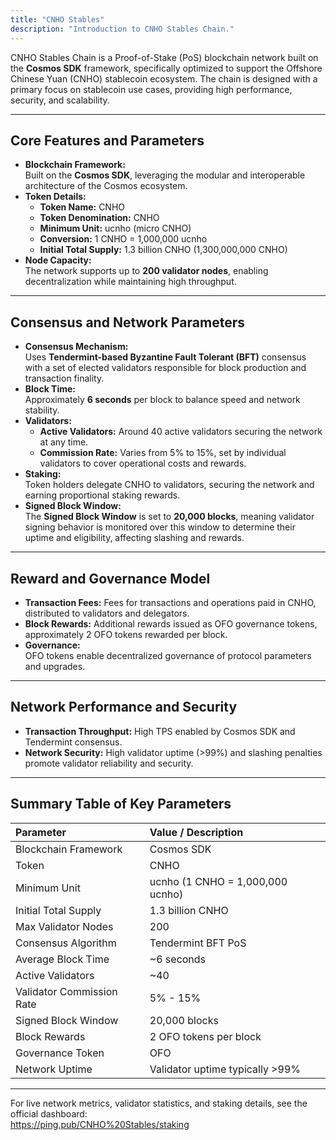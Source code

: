 ```yaml
---
title: "CNHO Stables"
description: "Introduction to CNHO Stables Chain."
---
```


CNHO Stables Chain is a Proof-of-Stake (PoS) blockchain network built on the **Cosmos SDK** framework, specifically optimized to support the Offshore Chinese Yuan (CNHO) stablecoin ecosystem. The chain is designed with a primary focus on stablecoin use cases, providing high performance, security, and scalability.

---

## Core Features and Parameters

- **Blockchain Framework:**\
  Built on the **Cosmos SDK**, leveraging the modular and interoperable architecture of the Cosmos ecosystem.
- **Token Details:**
  - **Token Name:** CNHO
  - **Token Denomination:** CNHO
  - **Minimum Unit:** ucnho (micro CNHO)
  - **Conversion:** 1 CNHO = 1,000,000 ucnho
  - **Initial Total Supply:** 1.3 billion CNHO (1,300,000,000 CNHO)
- **Node Capacity:**\
  The network supports up to **200 validator nodes**, enabling decentralization while maintaining high throughput.

---

## Consensus and Network Parameters

- **Consensus Mechanism:**\
  Uses **Tendermint-based Byzantine Fault Tolerant (BFT)** consensus with a set of elected validators responsible for block production and transaction finality.
- **Block Time:**\
  Approximately **6 seconds** per block to balance speed and network stability.
- **Validators:**
  - **Active Validators:** Around 40 active validators securing the network at any time.
  - **Commission Rate:** Varies from 5% to 15%, set by individual validators to cover operational costs and rewards.
- **Staking:**\
  Token holders delegate CNHO to validators, securing the network and earning proportional staking rewards.
- **Signed Block Window:**\
  The **Signed Block Window** is set to **20,000 blocks**, meaning validator signing behavior is monitored over this window to determine their uptime and eligibility, affecting slashing and rewards.

---

## Reward and Governance Model

- **Transaction Fees:** Fees for transactions and operations paid in CNHO, distributed to validators and delegators.
- **Block Rewards:** Additional rewards issued as OFO governance tokens, approximately 2 OFO tokens rewarded per block.
- **Governance:**\
  OFO tokens enable decentralized governance of protocol parameters and upgrades.

---

## Network Performance and Security

- **Transaction Throughput:** High TPS enabled by Cosmos SDK and Tendermint consensus.
- **Network Security:** High validator uptime (\>99%) and slashing penalties promote validator reliability and security.

---

## Summary Table of Key Parameters

| Parameter                 | Value / Description              |
| :------------------------ | :------------------------------- |
| Blockchain Framework      | Cosmos SDK                       |
| Token                     | CNHO                             |
| Minimum Unit              | ucnho (1 CNHO = 1,000,000 ucnho) |
| Initial Total Supply      | 1.3 billion CNHO                 |
| Max Validator Nodes       | 200                              |
| Consensus Algorithm       | Tendermint BFT PoS               |
| Average Block Time        | ~6 seconds                       |
| Active Validators         | ~40                              |
| Validator Commission Rate | 5% - 15%                         |
| Signed Block Window       | 20,000 blocks                    |
| Block Rewards             | 2 OFO tokens per block           |
| Governance Token          | OFO                              |
| Network Uptime            | Validator uptime typically \>99% |

---

For live network metrics, validator statistics, and staking details, see the official dashboard:\
https://ping.pub/CNHO%20Stables/staking